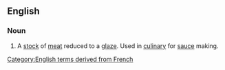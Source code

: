 ==English==

===Noun===
{{en-noun|head=[[glace#French|glace]] [[de#French|de]] [[viande#French|viande]]|-}}

# A [[stock]] of [[meat]] reduced to a [[glaze]].  Used in [[culinary]] for [[sauce]] making.

[[Category:English terms derived from French]]